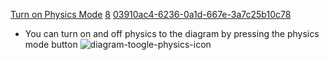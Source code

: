 [[Property:title|Turn on Physics Mode]]
[[Property:weight|8]]
[[Property:uuid|03910ac4-6236-0a1d-667e-3a7c25b10c78]]
* You can turn on and off physics to the diagram by pressing the physics mode button  [[Image:diagram-toogle-physics-icon]]  

{{tip|The particular configuration of the classes in your system when using the physics mode is determined by the various settings in the [[Adjusting Physics Settings|Physics Setting Dialog]] . }}




